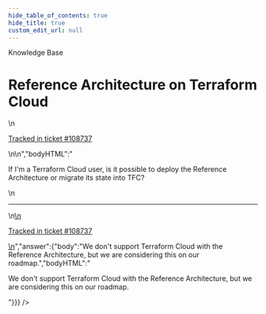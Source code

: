 ```yaml
---
hide_table_of_contents: true
hide_title: true
custom_edit_url: null
---
```



<CenterLayout>
<span className="searchCategory">Knowledge Base</span>
<h1>Reference Architecture on Terraform Cloud</h1>
<GitHub discussion={{"id":"D_kwDOF8slf84APww9","number":454,"author":{"login":"iangrunt"},"title":"Reference Architecture on Terraform Cloud","body":"\nIf I'm a Terraform Cloud user, is it possible to deploy the Reference Architecture or migrate its state into TFC?\n\n---\n\n<ins datetime=\"2022-06-09T20:18:02Z\">\n  <p><a href=\"https://support.gruntwork.io/hc/requests/108737\">Tracked in ticket #108737</a></p>\n</ins>\n","bodyHTML":"<p dir=\"auto\">If I'm a Terraform Cloud user, is it possible to deploy the Reference Architecture or migrate its state into TFC?</p>\n<hr>\n<ins datetime=\"2022-06-09T20:18:02Z\">\n  <p dir=\"auto\"><a href=\"https://support.gruntwork.io/hc/requests/108737\" rel=\"nofollow\">Tracked in ticket #108737</a></p>\n</ins>","answer":{"body":"We don't support Terraform Cloud with the Reference Architecture, but we are considering this on our roadmap.","bodyHTML":"<p dir=\"auto\">We don't support Terraform Cloud with the Reference Architecture, but we are considering this on our roadmap.</p>"}}} />

</CenterLayout>
  

<!-- ##DOCS-SOURCER-START
{
  "sourcePlugin": "github-discussions",
  "hash": "163e4f89f21628146bba44daea3fad4b"
}
##DOCS-SOURCER-END -->
